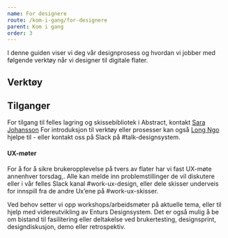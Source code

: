 ```yaml
---
name: For designere
route: /kom-i-gang/for-designere
parent: Kom i gang
order: 3
---
```



<PageHeader>
  I denne guiden viser vi deg vår designprosess og hvordan vi jobber med
  følgende verktøy når vi designer til digitale flater.
</PageHeader>

## Verktøy

<DesignTools />

## Tilganger

For tilgang til felles lagring og skissebibliotek i Abstract, kontakt [Sara Johansson](mailto:sara.johansson@entur.org.) For introduksjon til verktøy eller prosesser kan også [Long Ngo](mailto:long.ngo@entur.org) hjelpe til - eller kontakt oss på Slack på #talk-designsystem.

#### UX-møter

For å for å sikre brukeropplevelse på tvers av flater har vi fast UX-møte annenhver torsdag,. Alle kan melde inn problemstillinger de vil diskutere eller i vår felles Slack kanal #work-ux-design, eller dele skisser underveis for innspill fra de andre Ux’ene på #work-ux-skisser.

Ved behov setter vi opp workshops/arbeidsmøter på aktuelle tema, eller til hjelp med videreutvikling av Enturs Designsystem. Det er også mulig å be om bistand til fasilitering eller deltakelse ved brukertesting, designsprint, designdiskusjon, demo eller retrospektiv.
